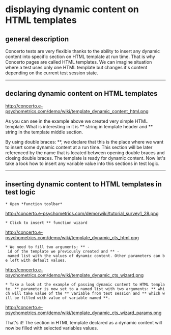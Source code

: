 =displaying dynamic content on HTML templates=

==general description==

Concerto tests are very flexible thanks to the ability to insert any dynamic content into specific section on HTML template at run time. That is why Concerto pages are called HTML templates. We can imagine situation where a test uses only one HTML template but changes it's content depending on the current test session state.

----

==declaring dynamic content on HTML templates==

http://concerto.e-psychometrics.com/demo/wiki/template_dynamic_content_html.png

As you can see in the example above we created very simple HTML template. What is interesting in it is *{{{ {{username}} }}}* string in template header and *{{{ {{questions}} }}}* string in the template middle section.

By using double braces: *{{{ {{something}} }}}*, we declare that this is the place where we want to insert some dynamic content at a run time. This section will be later referenced by the name that is located between opening double braces and closing double braces. The template is ready for dynamic content. Now let's take a look how to insert any variable value into this sections in test logic.

----

==inserting dynamic content to HTML templates in test logic==

 * Open *function toolbar*
http://concerto.e-psychometrics.com/demo/wiki/tutorial_survey1_28.png

 * Click to insert *{{{concerto.template.show}}}* function wizard
http://concerto.e-psychometrics.com/demo/wiki/template_dynamic_cts_html.png 

 * We need to fill two arguments: *{{{templateID}}}* - id of the template we previously created and *{{{params}}}* - named list with the values of dynamic content. Other parameters can be left with default values.
http://concerto.e-psychometrics.com/demo/wiki/template_dynamic_cts_wizard.png 

 * Take a look at the example of passing dynamic content to HTML template. *{{{params}}}* parameter is now set to a named list with two arguments: *{{{username}}}* which will take value of the *{{{name_of_logged_user}}}* variable from test session and *{{{questions}}}* which will be filled with value of variable named *{{{question_list}}}*.
http://concerto.e-psychometrics.com/demo/wiki/template_dynamic_cts_wizard_params.png 

That's it! The section in HTML template declared as a dynamic content will now be filled with selected variables values.